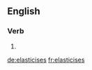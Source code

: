 ==English==

===Verb===
{{head|en}}

# {{en-third-person singular of|elasticise}}

[[de:elasticises]]
[[fr:elasticises]]